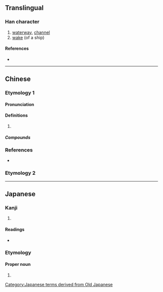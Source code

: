 {{character info/new}}
==Translingual==

===Han character===
{{Han char|rn=85|rad=水|as=13|sn=16|four=31137|canj=EMBI,XEMBI|ids=⿰氵零}}

# [[waterway]], [[channel]]
# [[wake]] (of a ship)

====References====
* {{Han ref|kx=0653.110|dkj=18398|dj=1063.110|hdz=31754.120|uh=6FAA|ud=28586|bh=E9FB|bd=59899}}

----

==Chinese==

===Etymology 1===
{{zh-forms}}

====Pronunciation====
{{zh-pron
|m=líng
|c=ling4
|mc=y
|oc=y
|cat=
}}

====Definitions====
{{zh-hanzi}}

# {{rfdef|zh}}

=====Compounds=====
{{zh-der|澪渠}}

===References===
* {{R:twedu|C06468}}

===Etymology 2===
{{zh-see|泠|v}}

----

==Japanese==

===Kanji===
{{ja-kanji|grade=|rs=水13}}

# {{defn|lang=ja|sort=水13}}

====Readings====
* {{ja-readings|on=[[れい]] (rei)|kun=[[みお]] (mio)}}

===Etymology===
{{ja-kanjitab|みお|yomi=k}}
{{rfe|ja}}

====Proper noun====
{{ja-pos|proper noun|みお}}

# {{given name|female|lang=ja}}

[[Category:Japanese terms derived from Old Japanese]]